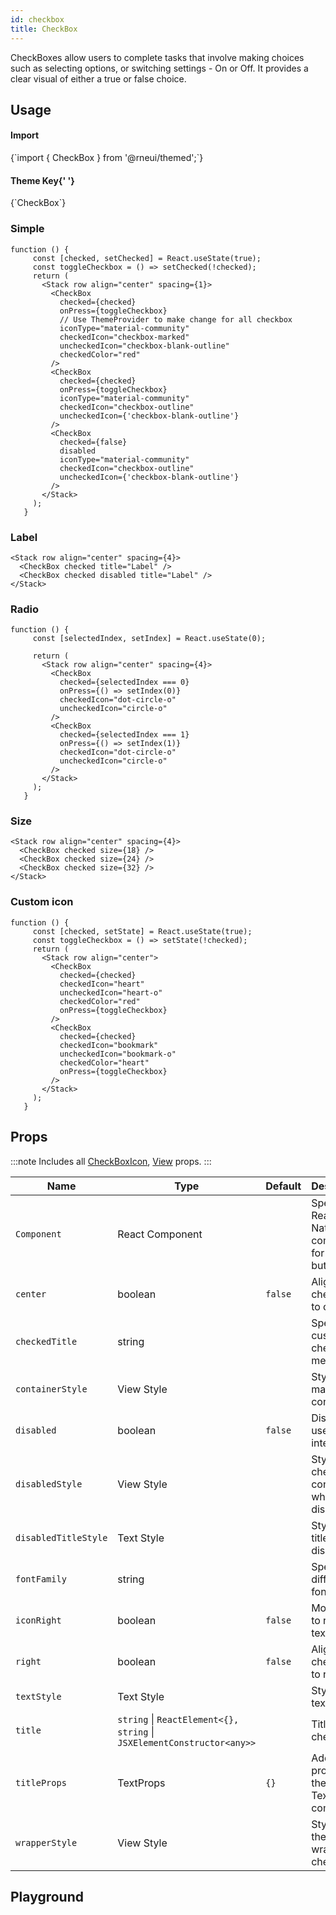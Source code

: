 ```yaml
---
id: checkbox
title: CheckBox
---
```



<IconsStyle />

CheckBoxes allow users to complete tasks that involve making choices such as selecting options, or switching settings - On or Off. It provides a clear visual of either a true or false choice.

## Usage

<div class="row inline-flex-center">
  <div class="col col--3">
    <h4>Import</h4>
  </div>
  <div class="col col--9">
    <CodeBlock>{`import { CheckBox } from '@rneui/themed';`}</CodeBlock>
  </div>
  <div class="col col--3">
    <h4>
      Theme Key{' '}
      <a href="../customizing#using-themeprovider">
        <BiInfoCircle />
      </a>
    </h4>
  </div>
  <div class="col col--9">
    <CodeBlock>{`CheckBox`}</CodeBlock>
  </div>
</div>

### Simple

```tsx live
function () {
     const [checked, setChecked] = React.useState(true);
     const toggleCheckbox = () => setChecked(!checked);
     return (
       <Stack row align="center" spacing={1}>
         <CheckBox
           checked={checked}
           onPress={toggleCheckbox}
           // Use ThemeProvider to make change for all checkbox
           iconType="material-community"
           checkedIcon="checkbox-marked"
           uncheckedIcon="checkbox-blank-outline"
           checkedColor="red"
         />
         <CheckBox
           checked={checked}
           onPress={toggleCheckbox}
           iconType="material-community"
           checkedIcon="checkbox-outline"
           uncheckedIcon={'checkbox-blank-outline'}
         />
         <CheckBox
           checked={false}
           disabled
           iconType="material-community"
           checkedIcon="checkbox-outline"
           uncheckedIcon={'checkbox-blank-outline'}
         />
       </Stack>
     );
   }
```

### Label

```tsx live
<Stack row align="center" spacing={4}>
  <CheckBox checked title="Label" />
  <CheckBox checked disabled title="Label" />
</Stack>
```

### Radio

```tsx live
function () {
     const [selectedIndex, setIndex] = React.useState(0);

     return (
       <Stack row align="center" spacing={4}>
         <CheckBox
           checked={selectedIndex === 0}
           onPress={() => setIndex(0)}
           checkedIcon="dot-circle-o"
           uncheckedIcon="circle-o"
         />
         <CheckBox
           checked={selectedIndex === 1}
           onPress={() => setIndex(1)}
           checkedIcon="dot-circle-o"
           uncheckedIcon="circle-o"
         />
       </Stack>
     );
   }
```

### Size

```tsx live
<Stack row align="center" spacing={4}>
  <CheckBox checked size={18} />
  <CheckBox checked size={24} />
  <CheckBox checked size={32} />
</Stack>
```

### Custom icon

```tsx live
function () {
     const [checked, setState] = React.useState(true);
     const toggleCheckbox = () => setState(!checked);
     return (
       <Stack row align="center">
         <CheckBox
           checked={checked}
           checkedIcon="heart"
           uncheckedIcon="heart-o"
           checkedColor="red"
           onPress={toggleCheckbox}
         />
         <CheckBox
           checked={checked}
           checkedIcon="bookmark"
           uncheckedIcon="bookmark-o"
           checkedColor="heart"
           onPress={toggleCheckbox}
         />
       </Stack>
     );
   }
```

<Usage />

## Props

:::note
Includes all [CheckBoxIcon](checkboxicon#props), [View](https://reactnative.dev/docs/view#props) props.
:::

<div class='table-responsive'>

| Name                 | Type                                                                   | Default | Description                                     |
| -------------------- | ---------------------------------------------------------------------- | ------- | ----------------------------------------------- |
| `Component`          | React Component                                                        |         | Specify React Native component for main button. |
| `center`             | boolean                                                                | `false` | Aligns checkbox to center.                      |
| `checkedTitle`       | string                                                                 |         | Specify a custom checked message.               |
| `containerStyle`     | View Style                                                             |         | Style of main container.                        |
| `disabled`           | boolean                                                                | `false` | Disables user interaction.                      |
| `disabledStyle`      | View Style                                                             |         | Style of the checkbox container when disabled.  |
| `disabledTitleStyle` | Text Style                                                             |         | Style of the title when disabled.               |
| `fontFamily`         | string                                                                 |         | Specify different font family.                  |
| `iconRight`          | boolean                                                                | `false` | Moves icon to right of text.                    |
| `right`              | boolean                                                                | `false` | Aligns checkbox to right.                       |
| `textStyle`          | Text Style                                                             |         | Style of text.                                  |
| `title`              | `string` \| `ReactElement<{}, string` \| `JSXElementConstructor<any>>` |         | Title of checkbox.                              |
| `titleProps`         | TextProps                                                              | `{}`    | Additional props for the title Text component.  |
| `wrapperStyle`       | View Style                                                             |         | Style for the wrapper of checkbox.              |

</div>

## Playground

<Play />
